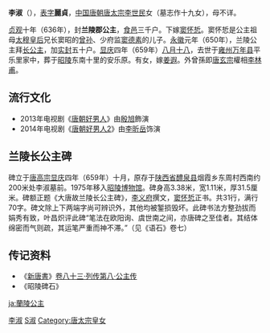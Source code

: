 {{東亞女性歷史人物
| 名稱=兰陵公主
| 身份=[[唐朝|唐朝]]公主
| 畫像=
| 說明=
| 姓=李
| 名=淑
| 封爵=[[公主|公主]]
| 位號=
| 封號=兰陵公主
| 出生年=628年
| 逝世年=659年
| 諡號=
| 墳墓=陪葬[[唐昭陵|昭陵]]
| 父親=[[唐太宗|唐太宗李世民]]
| 同胞兄弟=
| 母親=
|}}
'''李淑'''（{{bd|628年||659年|9月9日|catIdx=Li,李}}），[[表字|表字]]'''麗貞'''，[[中国|中国]][[唐朝|唐朝]][[唐太宗|唐太宗李世民]]女（墓志作十九女），母不详。

[[貞觀_(唐朝)|贞观]]十年（636年），封'''兰陵郡公主'''，[[食邑|食邑]]三千户。下嫁[[窦怀悊|窦怀悊]]。窦怀悊是公主祖母[[太穆皇后|太穆皇后]]兄长窦昭的[[曾孙|曾孙]]、少府监[[窦德素|窦德素]]的儿子。[[永徽|永徽]]元年（650年），兰陵公主拜[[长公主|长公主]]，加[[实封|实封]]五十户。[[显庆|显庆]]四年（659年）[[八月十八|八月十八]]，去世于[[雍州_(后赵)|雍州]][[万年县_(北周)|万年县]]平乐里家中，葬于[[唐昭陵|昭陵]]东南十里的安乐原。有女，嫁[[姜遐|姜遐]]。外曾孫即[[唐玄宗|唐玄宗]]權相[[李林甫|李林甫]]。

==流行文化==
*2013年电视剧《[[唐朝好男人|唐朝好男人]]》由[[殷旭|殷旭]]飾演
*2014年电视剧《[[唐朝好男人2|唐朝好男人2]]》由[[李昕岳|李昕岳]]饰演

== 兰陵长公主碑 ==
碑立于[[唐高宗|唐高宗]][[显庆|显庆]]四年（659年）十月，原存于[[陕西省|陕西省]][[醴泉县|醴泉县]]烟霞乡东周村西南约200米处李淑墓前。1975年移入[[昭陵博物馆|昭陵博物馆]]。碑身高3.38米，宽1.11米，厚31.5厘米。碑额正题《大唐故兰陵长公主碑》，[[李义府|李义府]]撰文，[[窦怀悊|窦怀悊]]正书。共31行，满行70字。碑文除上下两端字尚可辨识外，其他均被錾损毁坏。此碑书法方整劲拔而娟秀有致，叶昌炽评此碑“笔法在欧阳询、虞世南之间，亦唐碑之至佳者。其结体绵密而气则疏，其运笔严重而神不滞。”（见《语石》卷七）
{{Quotation|
大唐故兰陵长公主碑铭并序
<br>吏部尚书（缺）
<br>　　（阙七字）史〇宣平之〇〇〇子〇之故〇〇于（阙四十三字）覆餗，缅怀千〇〇〇〇乎。若乃禀柔范於椒庭，奉圣规于〇〇，包四德而由已，总六行以立身，腾润质於方流，耀清辉於圆魄。言〇〇则，〇〇〇仪。〇〇〇而〇追，〇〇藏而〇〇，则兰陵长公主兼之矣。公主讳淑，字丽贞，陇西狄道人也。高祖武皇帝之孙，太宗文皇帝之第十九女也。原夫电影流枢，瑶华袭月。十枝分叶，五潢疏派。帝子光於〇叶，天孙降於兰陵。固亦焕彼缇油，悬诸日月。公主禀中和之正气，陶上哲之粹灵。履冰泉以表洁，践霜柏以含贞。首无金翠之饰，耳绝丝桐之声。共梁妻而比行，与莱妇而齐名。况乃婉顺幽闲，端凝淑美，擢春葩於兰籍，皎秋月於芝田。神鉴详明，风徽韶美，仁为性道，岂资冥助；孝实天经，因心必极。虽左姬之含华挺秀，谢媛之毓德扬芬，式镜前芳，流风讵远。九龄读《易》，穷谦损之微言；七岁学书，尽锺张之妙迹。文皇爱既缠心，特流慈旨。贞观十年，乃下诏曰：“第十九女理识幽闲，质性柔顺，幼娴礼训，夙镜诗史，汤沐之典，抑有恒规，可封兰陵郡公主，食邑三千户。”荣宠之锡，虽冠公宫；-{撝}-挹之情，常怀止足。而彤闱未降，紫罽尚停，妙选高门，方从下嫁。天子永言舅氏，情深渭阳，载穆彝章，用崇姻戚。驸马都尉、庆州诸军事、使持节、庆州刺史扶风窦怀-{悊}-，即太穆皇后之孙，银青光禄大夫、少府监、上柱国德素之子，洁澄澜之万顷，飞辩箭以浮〇。擢贞-{幹}-於千寻，耸〇〇以拂日。譬良金之百炼，喻华灯之九光。践孝资忠，履仁基信。泛虚舟而独往，鉴止水而忘归。出总褰帷，政均黄赵；入司交戟，任切钩陈。业峻籝金，满班家之十纪；勋高钧玉，籋〇宗之五碑。射枝逸伎，贯七札而称妙；挥毫雅制，标六义而含章。搏劲翮於南溟，骋逸足於西海。自中阳纂历，舂陵应图，或庆发黄云，祥浮紫气；或家藏金穴，瑞表玉衣；皆声尘寂寥，丘树荒毁。我有馀庆，奕代椒房，婴则望重西京，融乃名高东汉。克复其始，远属华宗。故知德祖太尉之孙，既传芳於杨敞；玄成丞相之子，亦绚美於韦贤。〇地清华，佥论〇〇。窦〇之婚，光武〇〇。〇叶比夫远〇，独暎前修。公主义叶三从，情归百两，宾敬之礼，必表於闺庭；喜愠之容，不形於造次。敦睦亲於娣姒，竭蒸孝於舅姑。言应礼经，动合规矩。皇明嗣极，载笃周亲。永徽元年另拜长公主，仍加封五十户，恩崇汤沐，宠茂辎軿。公主深诫骄侈，常安俭薄，前後锡赉，莫不固辞。皆理为情申，文非貌请。诚宜凭斯积庆，享彼遐龄。而与善徒欺，辅仁多爽，春秋卅二，以显庆四年八月十八日遘疾薨於雍州万年县之平乐里第。反魂之香，空留〇被；弄箫之别，终辞凤台。奉诏：“窦氏既是太外家，情礼稍异，特宜陪葬昭陵。”即以其年岁次己未十月甲辰朔廿九日壬申迁窆於昭陵东南十里安乐原，礼也。圣上哀深同气，特降殊私，賵襚所须，务存优厚，吊祭之礼，有异常伦。仍敕卫尉卿阎立行、光禄卿殷令名为副，监护丧事，特给鼓吹，送墓往还。惟公主妙质柔明，雅识详润，芝兰成性，琬璧为心，庄敬自持，温谦逮下，聿修苹藻，式奉宗禋，有〇〇之容，怀贞慎之操。信可以流芳鼎室，垂训台庭，茂麟趾於黄图，敞龙门於赤县。而星沉宝婺，月掩金娥。寂寂荒堦，唯瞻茂草；亭亭虚帐，空见游尘，岂直痛结冕旒，悲深储贰而已。驸马轶安仁之永叹，迈奉倩之伤神，悼奔驷之难留，泣藏舟之易远。披文相质，追陆赋以〇〇；幼妇外孙，想曹碑而见讬。辄牵拙思，乃作铭云。其词曰：
<br>　　赫赫皇猷，昭昭帝族。导源姜水，分枝若木。月浦资粹，星津诞淑。秀发云翘，祥摛日谷。（其一）
<br>　　两仪演庆，四象〇辉。承〇丹掖，作俪黄扉。淑慎无怠，祇敬弗违。礼崇举案，慈流断机。（其二）
<br>　　秋窗望月，春树临风。裁箴作范，草赋开蒙。词温华瑾，文艳雕虫。铅芳罢饰，紃组为工。（其三）
<br>　　桂栋晨开，梅梁昼敞。光〇绣帟，香飘翠幌。凤箫凝吹，鱼轩叠响。虹玉辉庭，骊珠耀掌。（其四）
<br>　　粤有通人，摽映搢绅。日下驰誉，席上称珍。孔合成偶，辅德为邻。一调琴瑟，载叶松筠。（其五）
<br>　　晈晈令姿，盈盈淑哲。匪唯侍君，所期同穴。只剑先沉，孤鸾永绝，兰仪方秀，〇芳遽折。（其六）
<br>　　女楼西顾，娥台北临。山烟漠漠，陇日沉沉。白杨行拱，翠槚方深。式刊贞笋，永播徽音。（其七）

}}

== 传记资料 ==

*《[[新唐書|新唐書]]》[[s:新唐书/卷83|卷八十三·列传第八·公主传]]
*《昭陵碑石》 

[[Category:唐朝公主|李淑]]
[[Category:李姓|S淑]]
[[Category:唐太宗皇女|Category:唐太宗皇女]]
[[ja:蘭陵公主|ja:蘭陵公主]]